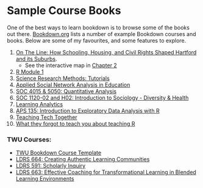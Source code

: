 # Sample Course Books

One of the best ways to learn bookdown is to browse some of the books out there. [Bookdown.org](https://bookdown.org/) lists a number of example Bookdown courses and books.  Below are some of my favourites, and some features to explore.


1. [On The Line: How Schooling, Housing, and Civil Rights Shaped Hartford and its Suburbs](https://ontheline.trincoll.edu/).  
   - See the interactive map in [Chapter 2](https://ontheline.trincoll.edu/segregating.html)   
2. [R Module 1](https://csu-r.github.io/Module1/)  
3. [Science Research Methods: Tutorials](https://bookdown.org/pkaldunn/SRM-tutorials/)  
4. [Applied Social Network Analysis in Education](https://bookdown.org/chen/snaEd)  
5. [SOC 4015 & 5050: Quantitative Analysis](https://slu-soc5050.github.io/syllabus/) 
6. [SOC 1120-02 and H02: Introduction to Sociology - Diversity & Health](https://slu-soc1120.github.io/syllabus/)  
7. [Learning Analytics](https://bookdown.org/chen/la-manual/)  
8. [APS 135: Introduction to Exploratory Data Analysis with R](https://dzchilds.github.io/eda-for-bio/)   
9. [Teaching Tech Together](http://teachtogether.tech/en/index.html#)  
10. [What they forgot to teach you about teaching R](https://wtf-teach.netlify.app/index.html)  



### TWU Courses:  
- [TWU Bookdown Course Template](https://twuonline.github.io/bookdown-template/)  
- [LDRS 664: Creating Authentic Learning Communities](https://ma-lead.github.io/ldrs664/)  
- [LDRS 591: Scholarly Inquiry](https://ma-lead.github.io/ldrs591/)  
- [LDRS 663: Effective Coaching for Transformational Learning in Blended Learning Environments](https://ma-lead.github.io/ldrs663/)   
